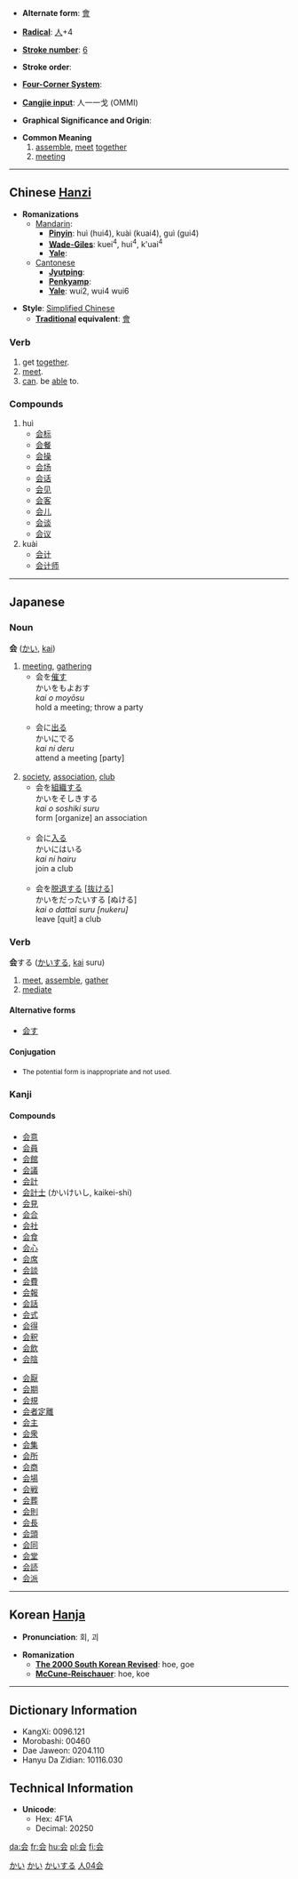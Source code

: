 * '''Alternate form''': [[會]]

* '''[[Wiktionary:Chinese radical index| Radical]]''': [[Wiktionary:Chinese radical index 人|人]]+4

* '''[[Wiktionary:Chinese total strokes index|Stroke number]]''': [[Wiktionary:Chinese total strokes index 6|6]]

* '''Stroke order''': 

* '''[[Wiktionary:Chinese four corner index|Four-Corner System]]''': 

* '''[[Wiktionary:Chinese Cangjie index|Cangjie input]]''': 人一一戈 (OMMI)

* '''Graphical Significance and Origin''': 

* '''Common Meaning'''
*# [[assemble]], [[meet]] [[together]]
*# [[meeting]]

----

== Chinese [[Hanzi]] ==

* '''Romanizations'''
** [[Mandarin]]:
*** '''[[Pinyin]]''': huì (hui4), kuài (kuai4), guì (gui4)
*** '''[[Wade-Giles]]''': kuei<sup>4</sup>, hui<sup>4</sup>, k'uai<sup>4</sup>
*** '''[[Yale]]''': 
**[[Cantonese]]
***'''[[Jyutping]]''':
***'''[[Penkyamp]]''': 
***'''[[Yale]]''': wui2, wui4 wui6

* '''Style''': [[Simplified Chinese]] 
** '''[[Traditional Chinese|Traditional]] equivalent''': [[會]]

===Verb===
#get [[together]].
#[[meet]].
#[[can]]. be [[able]] to.

===Compounds===
#huì
#*[[会标]]
#*[[会餐]]
#*[[会操]]
#*[[会场]]
#*[[会话]]
#*[[会见]]
#*[[会客]]
#*[[会儿]]
#*[[会谈]]
#*[[会议]]
#kuài
#*[[会计]]
#*[[会计师]]


----

== Japanese ==
[[Category:Japanese language|かい]]
===Noun===
[[Category:Japanese nouns|かい]]
'''会''' ([[かい]], [[kai]])
# [[meeting]], [[gathering]]
#*会を[[催す]]<br>かいをもよおす<br>''kai o moyōsu''<br>hold a meeting; throw a party<br><br>
#*会に[[出る]]<br>かいにでる<br>''kai ni deru''<br>attend a meeting [party]<br><br>
# [[society]], [[association]], [[club]]
#*会を[[組織]]する<br>かいをそしきする<br>''kai o soshiki suru''<br>form [organize] an association<br><br>
#*会に[[入る]]<br>かいにはいる<br>''kai ni hairu''<br>join a club<Br><br>
#*会を[[脱退]]する <nowiki>[</nowiki>[[抜ける]]<nowiki>]</nowiki><br>かいをだったいする [ぬける]<br>''kai o dattai suru [nukeru]''<br>leave [quit] a club

===Verb===
[[Category:Japanese Type 3 Verbs|かいする]]
'''会'''する ([[かい]]する, [[kai]] suru)
# [[meet]], [[assemble]], [[gather]]
# [[mediate]]

====Alternative forms====
*[[会す]]

====Conjugation====
{{ja-suru|会|かい|kai}}
*<small>The potential form is inappropriate and not used.</small>

===Kanji===
{{kanji|[[かい]] ([[kai]]), [[え]] ([[e]])|[[あう]] ([[会う]], [[au]]), [[あつまる]] ([[atsumaru]])}}

====Compounds====
{{top}}
*[[会意]]
*[[会員]]
*[[会館]]
*[[会議]]
*[[会計]]
*[[会計士]] (かいけいし, kaikei-shi)
*[[会見]]
*[[会合]]
*[[会社]]
*[[会食]]
*[[会心]]
*[[会席]]
*[[会談]]
*[[会費]]
*[[会報]]
*[[会話]]
*[[会式]]
*[[会得]]
*[[会釈]]
*[[会飲]]
*[[会陰]] 
{{mid}}
*[[会厭]]
*[[会期]]
*[[会規]]
*[[会者定離]]
*[[会主]]
*[[会衆]]
*[[会集]]
*[[会所]]
*[[会商]]
*[[会場]]
*[[会戦]]
*[[会葬]]
*[[会則]]
*[[会長]]
*[[会頭]]
*[[会同]]
*[[会堂]]
*[[会読]]
*[[会派]]
{{bottom}}
----

== Korean [[Hanja]] ==

* '''Pronunciation''': 회, 괴

* '''Romanization'''
** '''[[The 2000 South Korean Revised Romanization|The 2000 South Korean Revised]]''': hoe, goe
** '''[[McCune-Reischauer]]''': hoe, koe

----

== Dictionary Information ==

* KangXi: 0096.121
* Morobashi: 00460
* Dae Jaweon: 0204.110
* Hanyu Da Zidian: 10116.030

== Technical Information ==

* '''Unicode''':
** Hex: 4F1A
** Decimal: 20250

[[Category:Japanese kanji|人04会]]
[[da:会]]
[[fr:会]]
[[hu:会]]
[[pl:会]]
[[fi:会]]